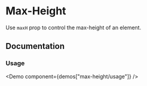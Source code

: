 
# Max-Height

Use `maxH` prop to control the max-height of an element.

<Scale hidePreview values="maxH" />

## Documentation

### Usage

<Demo component={demos["max-height/usage"]} />
